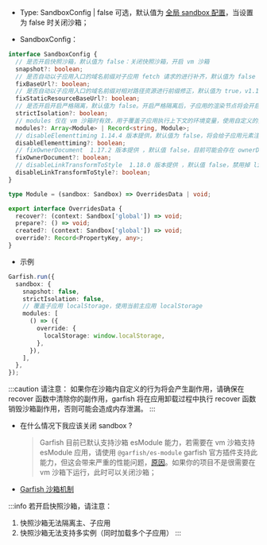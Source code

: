 
- Type: <Highlight> SandboxConfig | false </Highlight>可选，默认值为 [全局 sandbox 配置](/api/run#sandbox)，当设置为 false 时关闭沙箱；

- SandboxConfig：

```ts
interface SandboxConfig {
  // 是否开启快照沙箱，默认值为 false：关闭快照沙箱，开启 vm 沙箱
  snapshot?: boolean;
  // 是否自动以子应用入口的域名前缀对子应用 fetch 请求的进行补齐，默认值为 false
  fixBaseUrl?: boolean;
  // 是否自动以子应用入口的域名前缀对相对路径资源进行前缀修正，默认值为 true，v1.15.0 版本提供
  fixStaticResourceBaseUrl?: boolean;
  // 是否开启开启严格隔离，默认值为 false。开启严格隔离后，子应用的渲染节点将会开启 Shadow DOM close 模式，并且子应用的查询和添加行为仅会在 DOM 作用域内进行
  strictIsolation?: boolean;
  // modules 仅在 vm 沙箱时有效，用于覆盖子应用执行上下文的环境变量，使用自定义的执行上下文，默认值为[]
  modules?: Array<Module> | Record<string, Module>;
  // disableElementtiming 1.14.4 版本提供，默认值为 false，将会给子应用元素注入 elementtiming 属性，可以通过此属性获取子应用元素的加载时间
  disableElementtiming?: boolean;
  // fixOwnerDocument  1.17.2 版本提供 ，默认值 false，目前可能会存在 ownerDocument 逃逸的情况，设置为 true 之后将会避免 ownerDocument 逃逸
  fixOwnerDocument?: boolean;
  // disableLinkTransformToStyle  1.18.0 版本提供 ，默认值 false，禁用掉 link 自动 transform 成 style 的行为
  disableLinkTransformToStyle?: boolean;
}

type Module = (sandbox: Sandbox) => OverridesData | void;

export interface OverridesData {
  recover?: (context: Sandbox['global']) => void;
  prepare?: () => void;
  created?: (context: Sandbox['global']) => void;
  override?: Record<PropertyKey, any>;
}
```

- 示例

```ts
Garfish.run({
  sandbox: {
    snapshot: false,
    strictIsolation: false,
    // 覆盖子应用 localStorage，使用当前主应用 localStorage
    modules: [
      () => ({
        override: {
          localStorage: window.localStorage,
        },
      }),
    ],
  },
});
```

:::caution
请注意：
如果你在沙箱内自定义的行为将会产生副作用，请确保在 recover 函数中清除你的副作用，garfish 将在应用卸载过程中执行 recover 函数销毁沙箱副作用，否则可能会造成内存泄漏。
:::

- 在什么情况下我应该关闭 sandbox ?

  > Garfish 目前已默认支持沙箱 esModule 能力，若需要在 vm 沙箱支持 esModule 应用，请使用 `@garfish/es-module` garfish 官方插件支持此能力，但这会带来严重的性能问题，[原因](/issues/#esmodule)。如果你的项目不是很需要在 vm 沙箱下运行，此时可以关闭沙箱；

- [Garfish 沙箱机制](/guide/sandbox)

:::info
若开启快照沙箱，请注意：

1. 快照沙箱无法隔离主、子应用
2. 快照沙箱无法支持多实例（同时加载多个子应用）
   :::

